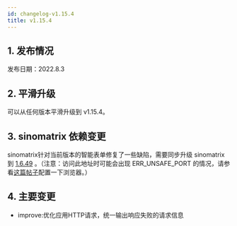 ```yaml
---
id: changelog-v1.15.4
title: v1.15.4
---
```



## 1. 发布情况

发布日期：2022.8.3

<BundleList version="1.15.4" frontend="1.15.0" backend="1.15.4" font="1.13.0" />

## 2. 平滑升级

可以从任何版本平滑升级到 v1.15.4。

## 3. sinomatrix 依赖变更

sinomatrix针对当前版本的智能表单修复了一些缺陷，需要同步升级 sinomatrix 到 [1.6.49](http://47.93.34.153:10080/sino-matrix/sino-matrix/blob/master/CHANGELOG.md) 。（注意：访问此地址时可能会出现 ERR_UNSAFE_PORT 的情况，请参看[这篇帖子](https://blog.csdn.net/kjcxmx/article/details/118122483)配置一下浏览器。）

## 4. 主要变更

- improve:优化应用HTTP请求，统一输出响应失败的请求信息
